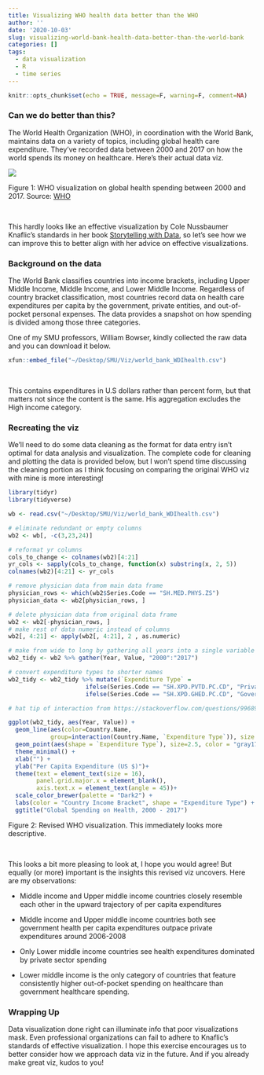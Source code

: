 ```yaml
---
title: Visualizing WHO health data better than the WHO
author: ''
date: '2020-10-03'
slug: visualizing-world-bank-health-data-better-than-the-world-bank
categories: []
tags:
  - data visualization
  - R
  - time series
---
```


```r
knitr::opts_chunk$set(echo = TRUE, message=F, warning=F, comment=NA)
```


### Can we do better than this?

The World Health Organization (WHO), in coordination with the World Bank, maintains data on a variety of topics, including global health care expenditure.  They've recorded data between 2000 and 2017 on how the world spends its money on healthcare.  Here's their actual data viz.

![](/post/2020-10-03-visualizing-world-bank-health-data-better-than-the-world-bank_files/who_health.png)
<p class="caption">
Figure 1: WHO visualization on global health spending between 2000 and 2017.  Source: [WHO](https://apps.who.int/nha/database)
</p>
<br>

This hardly looks like an effective visualization by Cole Nussbaumer Knaflic's standards in her book [Storytelling with Data](https://www.amazon.com/Storytelling-Data-Visualization-Business-Professionals/dp/1119002257), so let's see how we can improve this to better align with her advice on effective visualizations.

### Background on the data

The World Bank classifies countries into income brackets, including Upper Middle Income, Middle Income, and Lower Middle Income.  Regardless of country bracket classification, most countries record data on health care expenditures per capita by the government, private entities, and out-of-pocket personal expenses.  The data provides a snapshot on how spending is divided among those three categories.  

One of my SMU professors, William Bowser, kindly collected the raw data and you can download it below.  

```r
xfun::embed_file("~/Desktop/SMU/Viz/world_bank_WDIhealth.csv")
```
<br>

This contains expenditures in U.S dollars rather than percent form, but that matters not since the content is the same.  His aggregation excludes the High income category.

### Recreating the viz

We'll need to do some data cleaning as the format for data entry isn't optimal for data analysis and visualization.  The complete code for cleaning and plotting the data is provided below, but I won't spend time discussing the cleaning portion as I think focusing on comparing the original WHO viz with mine is more interesting!

```r
library(tidyr)
library(tidyverse)

wb <- read.csv("~/Desktop/SMU/Viz/world_bank_WDIhealth.csv")

# eliminate redundant or empty columns
wb2 <- wb[, -c(3,23,24)]

# reformat yr columns
cols_to_change <- colnames(wb2)[4:21]
yr_cols <- sapply(cols_to_change, function(x) substring(x, 2, 5))
colnames(wb2)[4:21] <- yr_cols

# remove physician data from main data frame
physician_rows <- which(wb2$Series.Code == "SH.MED.PHYS.ZS")
physician_data <- wb2[physician_rows, ]

# delete physician data from original data frame
wb2 <- wb2[-physician_rows, ]
# make rest of data numeric instead of columns
wb2[, 4:21] <- apply(wb2[, 4:21], 2 , as.numeric)

# make from wide to long by gathering all years into a single variable
wb2_tidy <- wb2 %>% gather(Year, Value, "2000":"2017")

# convert expenditure types to shorter names
wb2_tidy <- wb2_tidy %>% mutate(`Expenditure Type` = 
                      ifelse(Series.Code == "SH.XPD.PVTD.PC.CD", "Private", 
                      ifelse(Series.Code == "SH.XPD.GHED.PC.CD", "Government", "Out-of-pocket")))

# hat tip of interaction from https://stackoverflow.com/questions/9968976/group-by-two-columns-in-ggplot2

ggplot(wb2_tidy, aes(Year, Value)) + 
  geom_line(aes(color=Country.Name,
            group=interaction(Country.Name, `Expenditure Type`)), size = 1.5) + 
  geom_point(aes(shape = `Expenditure Type`), size=2.5, color = "gray17") + 
  theme_minimal() +
  xlab("") + 
  ylab("Per Capita Expenditure (US $)")+
  theme(text = element_text(size = 16),
        panel.grid.major.x = element_blank(), 
        axis.text.x = element_text(angle = 45))+
  scale_color_brewer(palette = "Dark2") + 
  labs(color = "Country Income Bracket", shape = "Expenditure Type") + 
  ggtitle("Global Spending on Health, 2000 - 2017")
```

<p class="caption">
Figure 2: Revised WHO visualization.  This immediately looks more descriptive.
</p>
<br>

This looks a bit more pleasing to look at, I hope you would agree!  But equally (or more) important is the insights this revised viz uncovers.  Here are my observations:

* Middle income and Upper middle income countries closely resemble each other in the upward trajectory of per capita expenditures

* Middle income and Upper middle income countries both see government health per capita expenditures outpace private expenditures around 2006-2008

* Only Lower middle income countries see health expenditures dominated by private sector spending

* Lower middle income is the only category of countries that feature consistently higher out-of-pocket spending on healthcare than government healthcare spending.  


### Wrapping Up

Data visualization done right can illuminate info that poor visualizations mask.  Even professional organizations can fail to adhere to Knaflic's standards of effective visualization. I hope this exercise encourages us to better consider how we approach data viz in the future.  And if you already make great viz, kudos to you!

